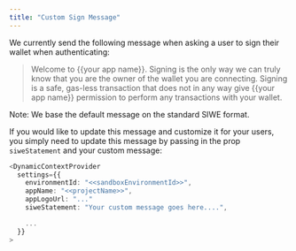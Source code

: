 ```yaml
---
title: "Custom Sign Message"
---
```


We currently send the following message when asking a user to sign their wallet
when authenticating:

> Welcome to \{\{your app name\}\}. Signing is the only way we can truly know
> that you are the owner of the wallet you are connecting. Signing is a safe,
> gas-less transaction that does not in any way give \{\{your app name\}\}
> permission to perform any transactions with your wallet.

<Note>Note: We base the default message on the standard SIWE format.</Note>

If you would like to update this message and customize it for your users, you
simply need to update this message by passing in the prop `siweStatement` and
your custom message:

```ts TypeScript
<DynamicContextProvider
  settings={{
    environmentId: "<<sandboxEnvironmentId>>",
    appName: "<<projectName>>",
    appLogoUrl: "..."
    siweStatement: "Your custom message goes here....",

    ...
  }}
>
```
